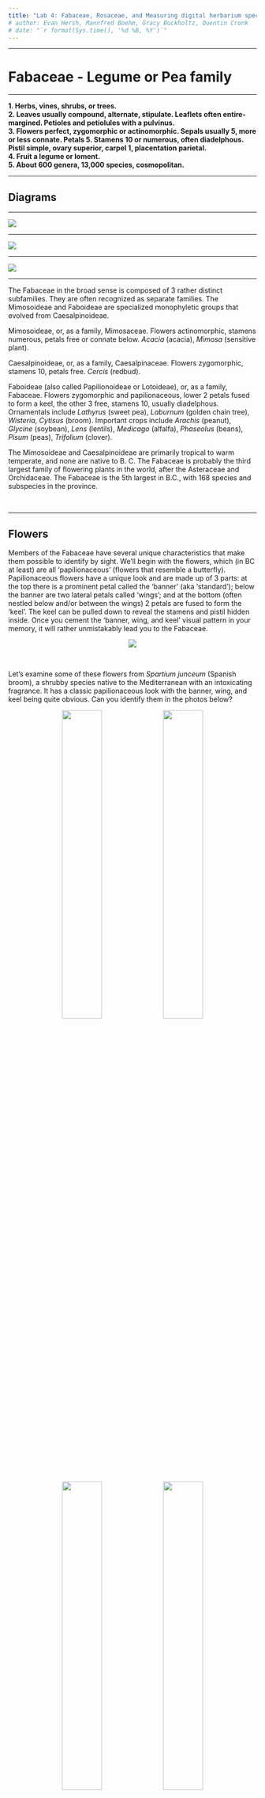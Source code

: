 ```yaml
---
title: "Lab 4: Fabaceae, Rosaceae, and Measuring digital herbarium specimens"
# author: Evan Hersh, Mannfred Boehm, Gracy Buckholtz, Quentin Cronk
# date: "`r format(Sys.time(), '%d %B, %Y')`"
---
```


---

# Fabaceae - Legume or Pea family

---

**1.	Herbs, vines, shrubs, or trees.**  
**2.	Leaves usually compound, alternate, stipulate.  Leaflets often entire-margined.  Petioles and petiolules with a pulvinus.**  
**3.	Flowers perfect, zygomorphic or actinomorphic.  Sepals usually  5, more or less connate.  Petals  5.  Stamens 10 or numerous, often diadelphous.  Pistil simple, ovary superior, carpel 1, placentation parietal.**  
**4.	Fruit a legume or loment.**  
**5.	About 600 genera, 13,000 species, cosmopolitan.**  

---

## Diagrams

---

![](media/diagram_Fabaceae1.png)

---

![](media/diagram_Fabaceae2.png)

---

![](media/diagram_Fabaceae3.png)

---

The Fabaceae in the broad sense is composed of 3 rather distinct subfamilies.  They are often recognized as separate families.  The Mimosoideae and Faboideae are specialized monophyletic groups that evolved from Caesalpinoideae.

Mimosoideae, or, as a family, Mimosaceae. Flowers actinomorphic, stamens numerous, petals free or connate below.  *Acacia* (acacia), *Mimosa* (sensitive plant).  

Caesalpinoideae, or, as a family, Caesalpinaceae. Flowers zygomorphic, stamens 10, petals free.  *Cercis* (redbud).

Faboideae (also called Papilionoideae or Lotoideae), or, as a family, Fabaceae. Flowers zygomorphic and papilionaceous, lower 2 petals fused to form a keel, the other 3 free, stamens 10, usually diadelphous.  Ornamentals include *Lathyrus* (sweet pea), *Laburnum* (golden chain tree), *Wisteria*, *Cytisus* (broom).  Important crops include *Arachis* (peanut), *Glycine* (soybean), *Lens* (lentils), *Medicago* (alfalfa), *Phaseolus* (beans), *Pisum* (peas), *Trifolium* (clover).

The Mimosoideae and Caesalpinoideae are primarily tropical to warm temperate, and none are native to B. C.  The Fabaceae is probably the third largest family of flowering plants in the world, after the Asteraceae and Orchidaceae. The Fabaceae is the 5th largest in B.C., with 168 species and subspecies in the province.

&nbsp;

---

## Flowers

Members of the Fabaceae have several unique characteristics that make them possible to identify by sight. We'll begin with the flowers, which (in BC at least) are all 'papilionaceous' (flowers that resemble a butterfly). Papilionaceous flowers have a unique look and are made up of 3 parts: at the top there is a prominent petal called the 'banner' (aka 'standard'); below the banner are two lateral petals called 'wings'; and at the bottom (often nestled below and/or between the wings) 2 petals are fused to form the 'keel'. The keel can be pulled down to reveal the stamens and pistil hidden inside. Once you cement the 'banner, wing, and keel' visual pattern in your memory, it will rather unmistakably lead you to the Fabaceae. 

<p align="center">
![](https://media.giphy.com/media/fTnBDqYaA0MOfYMuKw/giphy.gif)
</p>

&nbsp;

Let's examine some of these flowers from *Spartium junceum* (Spanish broom), a shrubby species native to the Mediterranean with an intoxicating fragrance. It has a classic papilionaceous look with the banner, wing, and keel being quite obvious. Can you identify them in the photos below?

<p align="center">
![](./media/Fabaceae_1.jpeg){width=40%} ![](./media/Fabaceae_2.jpeg){width=40%}
![](./media/Fabaceae_3.jpeg){width=40%} ![](./media/Fabaceae_4.jpeg){width=40%}
</p>

&nbsp;

Here are some more examples of papilionaceous flowers (*Vicia* on the left, *Lathyrus* on the right). While they all have banner, wing, and keel morphology, you can see that there is still quite a bit of variation amongst Fabaceae species. As you can see, the keel is quite often hidden from sight in between the wings. Zoom in on *Vicia* sp. on the left - can you see the connate sepals hugging the bottom of the corolla?

<p align="center">
![](./media/Fabaceae_5.jpeg){width=40%} ![](./media/Fabaceae_7.jpeg){width=40%}
![](./media/Fabaceae_6.jpeg){width=40%} ![](./media/Fabaceae_8.jpeg){width=40%}
</p>

&nbsp;

Sometimes, like in *Trifolium pratense* below, the flowers are quite small and require careful inspection (and probably some magnification) to see their papilionaceous nature. 

<p align="center">
![](./media/Fabaceae_11.jpeg){width=80%}
</p>

&nbsp;

To get into some more nitty-gritty detail, an important character in the Fabaceae key is to differentiate between 'monodelphous' and 'diadelphous' stamens. Monodelphous stamens are fused into a tube that surrounds the style, and diadelphous stamens are the same except one lonely stamen hangs free from the staminal tube. Can you determine which is which?

<p align="center">
![](./media/Fabaceae_18.jpeg){width=40%} ![](./media/Fabaceae_19.jpeg){width=40%}
</p>

&nbsp;

---

## Leaves

Fabaceae species tend to have compound leaves (made up of several leaflets). They can be either pinnately compound (with leaflets arranged oppositely along the rachis) or palmately compound (leaflets emerging from a central point). Many species have three leaflets and are referred to as "trifoliate" (hence the genus *Trifolium*). Can you tell which one is which from the pictures below?

<p align="center">
![](./media/Fabaceae_12.jpeg){width=40%} ![](./media/Fabaceae_13.jpeg){width=40%}
</p>

&nbsp;

Many Fabaceae have their terminal leaflets replaced with tendrils, which help the plants climb (usually upon other plants) in competition for sunlight.

<p align="center">
![](./media/Fabaceae_14.jpeg){width=40%} ![](./media/Fabaceae_15.jpeg){width=40%}
![](./media/Fabaceae_16.jpeg){width=40%} ![](./media/Fabaceae_17.jpeg){width=40%}
</p>

&nbsp;

---

## Fruit

The characteristic fruit type of the Fabaceae is the legume, which you got a sneak-peak of in lab 2. Do you remember the characteristics of a legume (e.g., how many carpels, the type of placentation, and type of dehiscence)? Here are some examples.

<p align="center">
![](./media/Fabaceae_20.jpeg){width=40%} ![](./media/Fabaceae_21.jpeg){width=40%}
![](./media/Fabaceae_22.jpeg){width=40%} ![](./media/Fabaceae_23.jpeg){width=40%}
</p>

&nbsp;

Not all legumes look pea-like, however. For example, some take a coiled shape like in *Medicago sativa* (alfalfa) on the left or a crescent shape like in *Astragalus nutzotinensis* (a wonderful plant that can only be found in Northwestern BC / Yukon territory) on the right.

<p align="center">
![](./media/Fabaceae_24.jpeg){width=40%} ![](./media/Fabaceae_25.jpeg){width=40%}
</p>

&nbsp;

Some genera produce "loments", a modified legume that has crosswise segments (each containing one seed) that break off in pieces instead of dehiscing along two sutures like your typical legume. Below you can see photos of the loments of *Hedysarum hedysaroides* (left) and *Desmodium incanum* (right).

<p align="center">
![](./media/Fabaceae_26.jpg){width=40%} ![](./media/Fabaceae_27.jpg){width=40%}
</p>

---

## -KNOWLEDGE CHECK 4.1-

Using the above pictures, draw an representative Fabaceae flower and fruit (feel free to use your imagination). Make sure to include the following:  

- Papilionaceous flower  
- Compound leaves - indicate the type (i.e., palmate or pinnate, tendrils present or not)  
- Monodelphous or diadelphous stamens (label the type drawn) 
- Legume (include a longitudinal section showing parts inside the fruit)
- Label your drawings with the following terms: sepals, banner, wing, keel, leaf, leaflet, petiole, rachis, tendrils (if present), ovary wall, seed, placenta, locule.

&nbsp;

---

# Rosaceae - Rose family

---

**1.  Herbs, shrubs or trees.**  
**2.  Leaves simple or compound, usually toothed, alternate, stipulate.**  
**3.  Flowers usually perfect, actinomorphic.  Sepals 5, free.  Petals 5, free.  Stamens many, free.  Hypanthium present, either flat or cup shaped or fused with the ovary to produce an inferior ovary.  Pistils simple or compound, ovary superior or inferior, flowers hypogynous, perigynous, or epigynous.  Carpels 1, several (fused or separate) or many (separate).  Placentation axile, parietal (marginal), or basal.**  
**4.  Fruit an achene, follicle, pome, drupe, or aggregation of drupelets.**  
**5.  About 100 genera and 3,000 species, cosmopolitan but commonly in temperate regions.**  

---

## Diagrams

---

![](media/diagram_Rosaceae1.png)

---

![](media/diagram_Rosaceae2.png)

---

![](media/diagram_Rosaceae3.png)

---

Rosaceae is an important family in the B.C. flora, being 6th largest with 142 taxa.  The family is a rather heterogeneous group of plants, but most have a Rosaceous look about them, with 5 sepals and petals,  a hypanthium, and stipulate leaves. Rosaceae is divided into 4 subfamilies, largely on the basis of fruit type.  The Maloideae and Prunoideae are rarely recognized as separate families.

Rosoideae - carpels usually numerous, free, fruit an achene or aggregation of drupelets.  *Rosa* (rose), *Fragaria* (strawberry), *Rubus* (blackberry, raspberry) *Potentilla*.

Spiraeoideae - carpels 5 or fewer, free, fruit a follicle. *Spiraea* (spiraea, bridal wreath).

Maloideae - carpels 2-5, fused, ovary inferior (hypanthium fused to ovary wall), fruit a pome.  *Pyrus* (apple and pear), *Sorbus* (mountain ash), *Amelanchier* (saskatoon berry), *Crataegus* (hawthorn).

Prunoideae (sometimes called Amygdaloideae) - carpels 1-5, separate, fruit a drupe.  *Prunus* (peach, nectarine, cherry, sloeberry - used to flavor sloe gin, plum, almond), *Oemleria* (Indian plum or osoberry).

&nbsp;

---

## Flowers

Roseaceae flowers typically have 5 sepals, 5 petals, numerous stamens, and a (often short/shallow) hypanthium. Here are some examples:

<p align="center">
![](./media/Rosaceae_1.jpeg){width=40%} ![](./media/Rosaceae_2.jpeg){width=40%}
![](./media/Rosaceae_3.jpeg){width=40%} ![](./media/Rosaceae_4.jpeg){width=40%}
</p>

&nbsp;

Below you can see a section of *Potentilla* sp., which has a classic Rosaceae flower with a shallow, bowl-shaped hypanthium. It is a bit hard to make out in the photo, but can you see why this is considered a hypanthium? 

<p align="center">
![](./media/Rosaceae_27.jpeg){width=80%}
</p>

</br>

A local example is *Geum macrophyllum*. Notice the 5 yellow petals, numerous stamens, and numerous simple pistils that develop into achenes. Does this visual remind you of another family that we've seen? 

<p align="center">
![](./media/Rosaceae_5.jpeg){width=40%} ![](./media/Rosaceae_6.jpeg){width=40%}
</p>

&nbsp;

While many flowers look like the ones above, some are a lot less obviously Rosaceous...See *Spirea douglasii* (left) and *Prunus laurocerasus* (right).

<p align="center">
![](./media/Rosaceae_11.jpeg){width=40%} ![](./media/Rosaceae_28.jpeg){width=40%}
</p>

&nbsp;

---

## Leaves

Rosaceae leaves can be either simple or compound, but are quite often toothed, alternate, and stipulate. Can you identify the stipules in the bottom-two photos?

<p align="center">
![](./media/Rosaceae_7.jpeg){width=40%} ![](./media/Rosaceae_8.jpeg){width=40%}
![](./media/Rosaceae_9.jpeg){width=40%} ![](./media/Rosaceae_10.jpeg){width=40%}
</p>

&nbsp;

Herbs, shrubs, and trees can all be found in the Rosaceae. Here is an example of *Prunus* sp (cherry), which has toothed, evergreen leaves. At the base of the leaf blade you can often find 1-3 glands (an example of extra-floral nectaries), which is a good character to identify this genus.

<p align="center">
![](./media/Rosaceae_12.jpeg){width=40%} ![](./media/Rosaceae_13.jpeg){width=40%}
</p>

&nbsp;

Some additional vegetative characters include the presence of "spines", "prickles", or "thorns". If you took BIOL 210, you should already be familiar with the fact that prickles are modified epidermis, spines are modified leaves, and thorns are modified stems. Some spiky examples from the Rosaceae include *Rosa* (rose - top) and *Rubus* (blackberry, raspberry - bottom). For each case, would these be considered prickles, spines, or thorns?

<p align="center">
![](./media/Rosaceae_14.jpeg){width=40%} ![](./media/Rosaceae_15.jpeg){width=40%}
![](./media/Rosaceae_16.jpeg){width=40%} ![](./media/Rosaceae_17.jpeg){width=40%}
</p>

&nbsp;

---

## Fruit

Rosaceae features several different fruit types, including achenes, drupes (and aggregates of 'drupelets'), follicles, and pomes. These tend to be conserved within the above-mentioned subfamilies. 

At first one might think that a rose "hip" is the fruit of the rose (with in inferior ovary), but in actuality the hip is a fleshy hypanthium and the achenes (the true fruit) are found inside (so it is in fact a superior ovary!). Can you identify the hypanthium, achenes, and residual sepals and stamens?

<p align="center">
![](./media/Rosaceae_18.jpeg){width=40%} ![](./media/Rosaceae_19.jpeg){width=40%}
![](./media/Rosaceae_20.jpeg){width=40%} ![](./media/Rosaceae_21.jpeg){width=40%}
</p>

&nbsp;

---

Many members of the Rosaceae have drupes, defined as fruit where the fruit wall is made up of three layers: The outer skin (exocarp), middle fleshy bit (mesocarp), and the inner hard/woody shell (endocarp) that surrounds the seed. Some members of the family, like in the genus *Rubus* (blackberry), produce "berries" made up of dozens of tiny drupes, AKA an "aggregate of drupelets". 

![](./media/Rosaceae_28.png){width=100%}

&nbsp;

---

A pome is a unique fruit type to the Rosaceae. A pome develops from a compound, inferior ovary and has seeds encased within a cartilaginous wall (known as the endocarp of the ovary), with most of the surrounding fleshy part of the fruit derived from the hypanthium, which is fused to the ovary. So when you chomp into a delicious apple, most of the tasty bits are actually hypanthium tissue instead of ovary wall like your typical fruit! Below you can see the pomes of *Malus* (apple - top) and *Sorbus* (mountain ash - bottom).

<p align="center">
![](./media/Rosaceae_23.jpeg){width=40%} ![](./media/Rosaceae_24.jpeg){width=40%}
![](./media/Rosaceae_25.jpeg){width=40%} ![](./media/Rosaceae_26.jpeg){width=40%}
</p>

&nbsp;

---

## -KNOWLEDGE CHECK 4.2-

Using the above photos, make drawings of a Rosaceae flower and fruit (use your imagination). Make sure to include the following:

- Flower with shallow hypanthium 
- Toothed leaves with stipules  
- "Spiky" bits.  Make sure to indicate whether they are prickles, spines, or thorns...  
- A drawing of a developed fruit. Indicate the fruit type. 
- Label your drawings with the following (if present): sepals, petals, stamens, ovary, hypanthium, leaf (indicate type), petiole, rachis, stipules, spines, prickles, thorns, achene, pome, follicle, drupe.  


---

# Taking Morphometric Measurements from digital Herbarium Specimens using ImageJ

---

## Motivation

Throughout this course we've seen how morphology plays a central role in plant taxonomy. The shapes of stems, leaves, and flowers are often the first traits listed in a dichotomous key. When a trait (like corolla width) is measured and quantified, we are able to use statistical tests to decide how to group or split individuals. The science of measuring and analyzing shape is called _morphometrics_. In this lab, you'll be performing the first step in any morphometrics project: collecting morphological data (in this case from digital herbarium specimens). Herbarium specimens are used in many other ways besides morphometrics, including taxonomic species delimitation and studying how phenology changes over time in response to climate change. We will collect data as a class this week, and then we will analyze the class dataset using machine learning techniques in R for your informatics activity in Lab 8. 

We will be measuring two species of *Antennaria*, a diverse genus in the Asteraceae family with complicated taxonomy. The genus has dozens of species amongst which apomixis (asexual reproducation through seed), polyploidy, and hybridization are rampant. These processes can lead to difficult taxonomy, as they tend to create an array of "microspecies" that blur the boundaries between taxa. The taxonomy of *Antennaria* is so complicated in fact that our very own [Jamie Fenneman](https://www.grad.ubc.ca/campus-community/meet-our-students/fenneman-jamie) (prior BIOL 324 TA and epic BC plant expert) [devoted a large chunk of his PhD thesis towards untangling it](https://open.library.ubc.ca/cIRcle/collections/ubctheses/24/items/1.0378325). He used a floristic approach to his thesis work on *Antennaria*, relying largely on comparing range/morphological differences to evaluate the way species had been classified in the past, but without using genetic or in-depth morphological analyses. We will be using a more quantitative/statistical approach to check the distinctness between two species, *A. anaphaloides* (left) and *A. pulcherrima* (right).

<p align="center">
![](./media/antennaria1.jpg){width=40%} ![](./media/antennaria2.jpg){width=40%}
</p>

</br>

---

## Activity 1: Find and download digital herbarium specimen

The UBC Herbarium is the largest herbarium in Canada west of Ottowa, and includes over 500,000 plant specimens from across the world. The UBC Herbarium has five major collections: vascular plants, bryophytes, algae, lichens, and fungi. Along with having the world's largest collection of BC plants, the UBC Herbarium also has an internationally recognized byrophyte collection that is the largest in Canada. You can go to the herbarium and visit it in person (if you are interested in doing research or volunteering, please contact Linda Jennings), but you can also access their detailed online database. You will be using this database to access and download the digital specimens you'll be measuring today.

First, go to [our BIOL 324 Google sheet](https://docs.google.com/spreadsheets/d/1lUajuGPwVc29feAesxS9DYLhfNqYxRrawvofaE6bYjA/edit#gid=950598973) and make sure you are on the "Morphometrics" tab on the bottom. Find your name, and copy the **Accession #** you've been assigned. This is the specimen you will be measuring.

<p align="center">
![](./media/herbarium1.png){width=100%}
</p>

</br>

Next, visit the [UBC Herbarium website](https://beatymuseum.ubc.ca/research-2/collections/herbarium/), and then "Click to search the Herbarium online database!". Select "Vascular" collection at the bottom of the page, and paste in your accession number in the "Accession Number" field, then click "Submit" (note that you can search based on a ton of different criteria, just like GBIF). The resulting page will give you a list of accessions...make sure you click on the right accession/species.

<p align="center">
![](./media/herbarium2.png){width=100%}
</p>

</br>

You should now be on the main page for your specimen. It provides lots of relevant information, including GPS coordinates, date of collection, who collected it, and any field notes provided by the collector. In the bottom right, you can see an image of the pressed specimen. Click on it and it will open up a new tab with the full size image. Right click on the image and download the image to your computer. Open up the image file on your computer to make sure it looks alright (you may need to rotate it) before moving on to ImageJ.

</br>

---

## Activity 2: Measure traits using ImageJ

ImageJ is an image processing software that was developed by the U.S. National Institutes of Health (NIH). It is used to analyze different types of images but this tutorial will cover how to measure certain morphological features from photographs of herbarium specimens. [Please download and install ImageJ](https://imagej.nih.gov/ij/download.html) if you haven't already.

To use ImageJ you have to import the photographs you want to work with. 

1. Drag the file to the lower grey bar. As you are doing this the words "drag and drop" should appear. Once the image has been dropped it will open and now it is ready to analyze in ImageJ. 

There are many measurements that can be taken with ImageJ. It might be helpful to click through the different buttons at the top of the bar to explore all of the different ways ImageJ can make measurements. This tutorial will use the line button for all of the measurements. 

2. Zoom in on the ruler (Mac: Command shift =, Windows: CTRL + ). Most digitized herbarium specimens will have a ruler in the photograph. This is to help standardized it and is useful for measuring features in ImageJ. You can use the "hand" icon to drag yourself around the image once you've zoomed in.

3. Use the line button (5th button from the left) and draw a line by clicking and dragging along the bottom of the ruler so that the line goes from the 0 tick to the 5 cm tick. This needs to be very accurate because we are going to use this length to calibrate the rest of the measurements taken in ImageJ. 

4.  Go to the top bar and hit “analyze”. Then go to “set scale…”. Enter 5 into the Known distance box and enter cm into the Unit of Length box. Hit the box “Global”. By checking “Global” you are ensuring that this is applied to all photos in the current session of ImageJ. Then hit OK. ImageJ is now calibrated using the ruler from your herbarium photo. <br>

<p align="center">
![](./media/herbarium3.png){width=100%}
</p>

</br>

Now you can go on to take measurements. 

5. Use the line or the segmented line (you can change between them by right clicking on the line button) draw lines across what you want to measure. Once you have the right length hit (Mac: Command M, Windows: CTRL M) and ImageJ will measure and record the length in a convenient table for you. This table should pop up once you take your first measurement. When you have all of the measurements you need you can either download that table that ImageJ made or just copy and input the data in your own table. You will have to eventually input your data in a group spreadsheet so keep that in mind as you are recording data. <br>

6. Once you have taken and recorded all of the measurements necessary put your findings into the [class spreadsheet](https://docs.google.com/spreadsheets/d/1lUajuGPwVc29feAesxS9DYLhfNqYxRrawvofaE6bYjA/edit#gid=950598973).

Note: [Here is a link](https://imagej.nih.gov/ij/docs/guide/user-guide.pdf) to the ImageJ user guide. All the information you will need is in this document, but if you are interested in the program and the other features available, the user guide can provide more information. 


---

## KNOWLEDGE CHECK 4.3

Using the above instructions, download your assigned digital herbarium specimen, import it into ImageJ, and measure the following characteristics:

* Plant height
  + Measure only "above-ground" plant height, so not including the roots
* Length of the longest basal leaf
  + Make sure it is one of the basal rosette leaves, not one of the cauline (stem) leaves.
* Count the number of cauline (stem) leaves.
  + Look closely to make sure the leaves are emerging from the stem and are not from the basal rosette. If there are multiple stems/plants, count leaves on the stem of the tallest plant.
* Width of a middle cauline leaf
  + Find a cauline leaf that is around halfway up the stem, and measure its width at its widest point.
* Width of capitulescence (head)
  + We haven't gone over Asteraceae yet, but (spoiler alert) your typical Asteraceae flower is actually an inflorescence (capitulum) made up of tiny flowers (florets). In *Antennaria*, the capitula are often arranged in a dense "capitulescence" (an inflorescence of inflorescences, if you will, though Asteraceae experts typically just call these "heads"). 
* Height of capitulescence (head)

Make sure to record your measurements in the [BIOL 324 Google sheet](https://docs.google.com/spreadsheets/d/1lUajuGPwVc29feAesxS9DYLhfNqYxRrawvofaE6bYjA/edit#gid=950598973). Ensure that you input your data in the correct row and that the measurements are in the right column. 

Tips:

* All of your measurements will be in centimeters except for "number.cauline.leaves", which should be an integer (whole numbers). Include all the decimals when you enter your measurements in cm. 
* If there are multiple plants, take all of your measurements from the biggest/tallest plant only. If there are multiple stems, measure the tallest stem. If there are multiple heads on a stem, measure the largest one.
* Use the segmented line tool to measure things that aren't in a straight line.

---

# For Next Week

* Remember that Project 1 (iNaturalist) will be **due in two weeks (beginning of Lab 6)**. Next week (Lab 5) we will be doing an introduction to phylogenetics, which will serve as a tutorial for the second component of your project. Your goal will be to make an annotated phylogenetic tree of all ten of the species you identified, and write a short report (1-2 pages) describing the relationships between them. For this reason, **it would be a good idea to have as many of your observations identified to species as possible by the time you come to lab next week**. This will facilitate you making your phylogeny during lab, and give you plenty of time to interpret your tree and write your report. We will provide details about the report component of the project next week. 

* Next week, your Lab 5 quiz will be a rapid-fire family ID quiz. We will show you images of plants from families we've covered so far, and you will have **1 minute per plant** to identify them to family. **Any of the families we've covered through Lab 5 will be fair game**. It would be a good idea to review the families we cover in lab and their main characteristics, as we will continue to test you on family ID going forward. 

